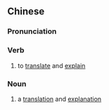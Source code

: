 {{also|译释}}
==Chinese==
{{zh-forms|s=译释}}

===Pronunciation===
{{zh-pron
|m=yìshì
|cat=v,n
}}

===Verb===
{{zh-verb}}

# to [[translate]] and [[explain]]

===Noun===
{{zh-noun}}

# a [[translation]] and [[explanation]]